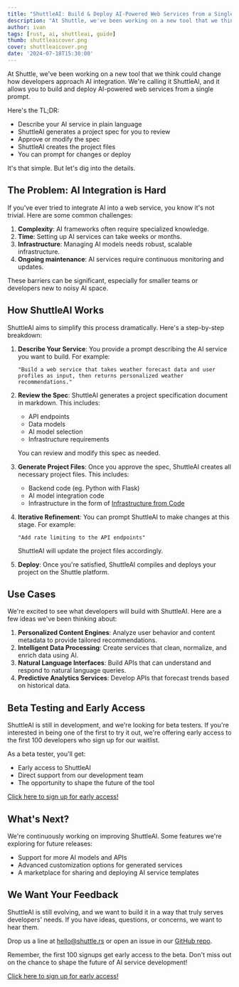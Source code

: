 ```yaml
---
title: "ShuttleAI: Build & Deploy AI-Powered Web Services from a Single Prompt"
description: "At Shuttle, we've been working on a new tool that we think could change how developers approach AI integration. We're calling it ShuttleAI, and it allows you to build and deploy AI-powered web services from a single prompt."
author: ivan
tags: [rust, ai, shuttleai, guide]
thumb: shuttleaicover.png
cover: shuttleaicover.png
date: '2024-07-18T15:30:00'
---
```


At Shuttle, we've been working on a new tool that we think could change how developers approach AI integration. We're calling it ShuttleAI, and it allows you to build and deploy AI-powered web services from a single prompt.

Here's the TL;DR:

- Describe your AI service in plain language
- ShuttleAI generates a project spec for you to review
- Approve or modify the spec
- ShuttleAI creates the project files
- You can prompt for changes or deploy

It's that simple. But let's dig into the details.

## The Problem: AI Integration is Hard

If you've ever tried to integrate AI into a web service, you know it's not trivial. Here are some common challenges:

1. **Complexity**: AI frameworks often require specialized knowledge.
2. **Time**: Setting up AI services can take weeks or months.
3. **Infrastructure**: Managing AI models needs robust, scalable infrastructure.
4. **Ongoing maintenance**: AI services require continuous monitoring and updates.

These barriers can be significant, especially for smaller teams or developers new to noisy AI space.

## How ShuttleAI Works

ShuttleAI aims to simplify this process dramatically. Here's a step-by-step breakdown:

1. **Describe Your Service**: You provide a prompt describing the AI service you want to build. For example:
    
    ```
    "Build a web service that takes weather forecast data and user profiles as input, then returns personalized weather recommendations."
    ```
    
2. **Review the Spec**: ShuttleAI generates a project specification document in markdown. This includes:
    - API endpoints
    - Data models
    - AI model selection
    - Infrastructure requirements
    
    You can review and modify this spec as needed.
    
3. **Generate Project Files**: Once you approve the spec, ShuttleAI creates all necessary project files. This includes:
    - Backend code (eg. Python with Flask)
    - AI model integration code
    - Infrastructure in the form of [Infrastructure from Code](https://docs.shuttle.rs/introduction/how-shuttle-works)
4. **Iterative Refinement**: You can prompt ShuttleAI to make changes at this stage. For example:
    
    ```
    "Add rate limiting to the API endpoints"
    ```
    
    ShuttleAI will update the project files accordingly.
    
5. **Deploy**: Once you're satisfied, ShuttleAI compiles and deploys your project on the Shuttle platform.

## Use Cases

We're excited to see what developers will build with ShuttleAI. Here are a few ideas we've been thinking about:

1. **Personalized Content Engines**: Analyze user behavior and content metadata to provide tailored recommendations.
2. **Intelligent Data Processing**: Create services that clean, normalize, and enrich data using AI.
3. **Natural Language Interfaces**: Build APIs that can understand and respond to natural language queries.
4. **Predictive Analytics Services**: Develop APIs that forecast trends based on historical data.

## Beta Testing and Early Access

ShuttleAI is still in development, and we're looking for beta testers. If you're interested in being one of the first to try it out, we're offering early access to the first 100 developers who sign up for our waitlist.

As a beta tester, you'll get:

- Early access to ShuttleAI
- Direct support from our development team
- The opportunity to shape the future of the tool

[Click here to sign up for early access!](https://shuttle.dev/ai)

## What's Next?

We're continuously working on improving ShuttleAI. Some features we're exploring for future releases:

- Support for more AI models and APIs
- Advanced customization options for generated services
- A marketplace for sharing and deploying AI service templates

## We Want Your Feedback

ShuttleAI is still evolving, and we want to build it in a way that truly serves developers' needs. If you have ideas, questions, or concerns, we want to hear them.

Drop us a line at [hello@shuttle.rs](mailto:hello@shuttle.rs) or open an issue in our [GitHub repo](https://github.com/shuttle-hq/shuttle).

Remember, the first 100 signups get early access to the beta. Don't miss out on the chance to shape the future of AI service development!

[Click here to sign up for early access!](https://shuttle.dev/ai)
